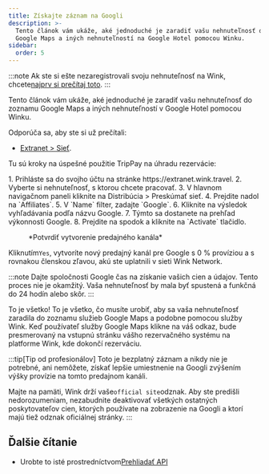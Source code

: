 ```yaml
---
title: Získajte záznam na Googli
description: >-
  Tento článok vám ukáže, aké jednoduché je zaradiť vašu nehnuteľnosť do zoznamu
  Google Maps a iných nehnuteľností na Google Hotel pomocou Winku.
sidebar:
  order: 5
---
```


:::note
Ak ste si ešte nezaregistrovali svoju nehnuteľnosť na Wink, chcete[najprv si prečítaj toto](/extranet/what-is-extranet).
:::

Tento článok vám ukáže, aké jednoduché je zaradiť vašu nehnuteľnosť do zoznamu Google Maps a iných nehnuteľností v Google Hotel pomocou Winku.

Odporúča sa, aby ste si už prečítali:

* [Extranet > Sieť](/extranet/network/).

Tu sú kroky na úspešné použitie TripPay na úhradu rezervácie:

<Steps>
  1. Prihláste sa do svojho účtu na stránke https://extranet.wink.travel.
  2. Vyberte si nehnuteľnosť, s ktorou chcete pracovať.
  3. V hlavnom navigačnom paneli kliknite na Distribúcia > Preskúmať sieť.
  4. Prejdite nadol na `Affiliates`.
  5. V `Name` filter, zadajte `Google`.
  6. Kliknite na výsledok vyhľadávania podľa názvu Google.
  7. Týmto sa dostanete na prehľad výkonnosti Google.
  8. Prejdite na spodok a kliknite na `Activate` tlačidlo.
</Steps>


<figure>
  <CloudinaryImage width="700" height="404" resize="scale" quality="best" alt="Vytvoriť predajný kanál" src="academy/create-sales-channel" errorImage="noimage_opaque_nyrtl0.png" />

  <figcaption>*Potvrdiť vytvorenie predajného kanála*</figcaption>
</figure>


Kliknutím`Yes`, vytvoríte nový predajný kanál pre Google s 0 % províziou a s rovnakou členskou zľavou, akú ste uplatnili v sieti Wink Network.

:::note
Dajte spoločnosti Google čas na získanie vašich cien a údajov. Tento proces nie je okamžitý. Vaša nehnuteľnosť by mala byť spustená a funkčná do 24 hodín alebo skôr. :::

To je všetko! To je všetko, čo musíte urobiť, aby sa vaša nehnuteľnosť zaradila do zoznamu služieb Google Maps a podobne pomocou služby Wink. Keď používateľ služby Google Maps klikne na váš odkaz, bude presmerovaný na vstupnú stránku vášho rezervačného systému na platforme Wink, kde dokončí rezerváciu.

:::tip\[Tip od profesionálov]
Toto je bezplatný záznam a nikdy nie je potrebné, ani nemôžete, získať lepšie umiestnenie na Googli zvýšením výšky provízie na tomto predajnom kanáli.

Majte na pamäti, Wink drží vaše`official site`odznak. Aby ste predišli nedorozumeniam, nezabudnite deaktivovať všetkých ostatných poskytovateľov cien, ktorých používate na zobrazenie na Googli a ktorí majú tiež odznak oficiálnej stránky.
:::

## Ďalšie čítanie

* Urobte to isté prostredníctvom[Prehliadať API](/developers/apis/#distribution-api)

